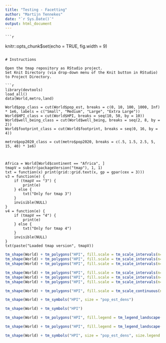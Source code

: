 ```yaml
---
title: "Testing - Facetting"
author: "Martijn Tennekes"
date: "`r Sys.Date()`"
output: html_document
---
```

	
	```r
knitr::opts_chunk$set(echo = TRUE, fig.width = 9)
```

# Instructions

Open the tmap repository as RStudio project.
Set Knit Directory (via drop-down menu of the Knit button in RStudio) to Project Directory.

```r
library(devtools)
load_all()
data(World,metro,land)

World$pop_class = cut(World$pop_est, breaks = c(0, 10, 100, 1000, Inf) * 1e6, labels = c("Small", "Medium", "Large", "Extra Large"))					   
World$HPI_class = cut(World$HPI, breaks = seq(10, 50, by = 10))
World$well_being_class = cut(World$well_being, breaks = seq(2, 8, by = 2))
World$footprint_class = cut(World$footprint, breaks = seq(0, 16, by = 4))

metro$pop2020_class = cut(metro$pop2020, breaks = c(.5, 1.5, 2.5, 5, 15, 40) * 1e6)



Africa = World[World$continent == "Africa", ]
tmapV = substr(packageVersion("tmap"), 1, 1)
txt = function(x) print(grid::grid.text(x, gp = gpar(cex = 3)))
v3 = function(e) {
	if (tmapV == "3") {
		print(e)
	} else {
		txt("Only for tmap 3")
	}
	invisible(NULL)
}
v4 = function(e) {
	if (tmapV == "4") {
		print(e)
	} else {
		txt("Only for tmap 4")
	}
	invisible(NULL)
}
txt(paste("Loaded tmap version", tmapV))
```

```r
tm_shape(World) + tm_polygons("HPI", fill.scale = tm_scale_intervals(n=5, style = "kmeans"))
tm_shape(World) + tm_polygons("HPI", fill.scale = tm_scale_intervals(n=10, style = "kmeans"))
tm_shape(World) + tm_polygons("HPI", fill.scale = tm_scale_intervals(n=15, style = "kmeans"))
```

```r
tm_shape(World) + tm_polygons("HPI", fill.scale = tm_scale_intervals(n=5, style = "kmeans"), fill.legend = tm_legend_portrait(item.na.height = 1))
tm_shape(World) + tm_polygons("HPI", fill.scale = tm_scale_intervals(n=5, style = "kmeans"), fill.legend = tm_legend_portrait(item.na.space = 2))
tm_shape(World) + tm_polygons("HPI", fill.scale = tm_scale_intervals(n=5, style = "kmeans"), fill.legend = tm_legend_portrait(item.na.height = 3))
```

```r
tm_shape(World) + tm_polygons("HPI", fill.scale = tm_scale_continuous(n=5))
```

```r
tm_shape(World) + tm_symbols("HPI", size = "pop_est_dens")
```

```r
tm_shape(World) + tm_symbols("HPI")
```


```r
tm_shape(World) + tm_polygons("HPI", fill.legend = tm_legend_landscape())
```

```r
tm_shape(World) + tm_polygons("HPI", fill.legend = tm_legend_landscape(), fill.scale = tm_scale_continuous(n=5))
```


```r
tm_shape(World) + tm_symbols("HPI", size = "pop_est_dens", size.legend = tm_legend_landscape())
```



